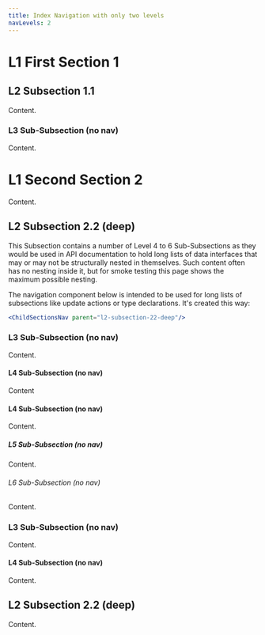 ```yaml
---
title: Index Navigation with only two levels
navLevels: 2
---
```


# L1 First Section 1

## L2 Subsection 1.1

Content.

### L3 Sub-Subsection (no nav)

Content.


# L1 Second Section 2

Content.

## L2 Subsection 2.2 (deep)

This Subsection contains a number of Level 4 to 6 Sub-Subsections as they would be used in API documentation to hold long lists of data interfaces that may or may not be structurally nested in themselves. Such content often has no nesting inside it, but for smoke testing this page shows the maximum possible nesting.

The navigation component below  is intended to be used for long lists of subsections like update actions or type declarations. It's created this way:

```jsx
<ChildSectionsNav parent="l2-subsection-22-deep"/>
```

<ChildSectionsNav parent="l2-subsection-22-deep"/>

### L3 Sub-Subsection (no nav)

Content.

#### L4 Sub-Subsection (no nav)

Content

#### L4 Sub-Subsection (no nav)

Content.

##### L5 Sub-Subsection (no nav)

Content.

###### L6 Sub-Subsection (no nav)

Content.

### L3 Sub-Subsection (no nav)

Content.

#### L4 Sub-Subsection (no nav)

Content.

## L2 Subsection 2.2 (deep)

Content.
